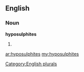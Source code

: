 ==English==

===Noun===
'''hyposulphites'''

# {{plural of|[[hyposulphite]]}}

[[Category:English plurals]]

[[ar:hyposulphites]]
[[my:hyposulphites]]